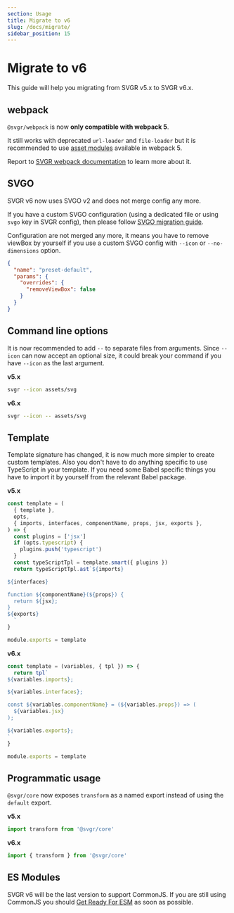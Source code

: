 ```yaml
---
section: Usage
title: Migrate to v6
slug: /docs/migrate/
sidebar_position: 15
---
```


# Migrate to v6

This guide will help you migrating from SVGR v5.x to SVGR v6.x.

<carbon-ad />

## webpack

`@svgr/webpack` is now **only compatible with webpack 5**.

It still works with deprecated `url-loader` and `file-loader` but it is recommended to use [asset modules](https://webpack.js.org/guides/asset-modules/) available in webpack 5.

Report to [SVGR webpack documentation](/docs/webpack/) to learn more about it.

## SVGO

SVGR v6 now uses SVGO v2 and does not merge config any more.

If you have a custom SVGO configuration (using a dedicated file or using `svgo` key in SVGR config), then please follow [SVGO migration guide](https://github.com/svg/svgo/releases/tag/v2.0.0).

Configuration are not merged any more, it means you have to remove viewBox by yourself if you use a custom SVGO config with `--icon` or `--no-dimensions` option.

```json
{
  "name": "preset-default",
  "params": {
    "overrides": {
      "removeViewBox": false
    }
  }
}
```

## Command line options

It is now recommended to add `--` to separate files from arguments. Since `--icon` can now accept an optional size, it could break your command if you have `--icon` as the last argument.

**v5.x**

```sh
svgr --icon assets/svg
```

**v6.x**

```sh
svgr --icon -- assets/svg
```

## Template

Template signature has changed, it is now much more simpler to create custom templates. Also you don't have to do anything specific to use TypeScript in your template. If you need some Babel specific things you have to import it by yourself from the relevant Babel package.

**v5.x**

```js
const template = (
  { template },
  opts,
  { imports, interfaces, componentName, props, jsx, exports },
) => {
  const plugins = ['jsx']
  if (opts.typescript) {
    plugins.push('typescript')
  }
  const typeScriptTpl = template.smart({ plugins })
  return typeScriptTpl.ast`${imports}

${interfaces}

function ${componentName}(${props}) {
  return ${jsx};
}
${exports}
  `
}

module.exports = template
```

**v6.x**

```js
const template = (variables, { tpl }) => {
  return tpl`
${variables.imports};

${variables.interfaces};

const ${variables.componentName} = (${variables.props}) => (
  ${variables.jsx}
);

${variables.exports};
`
}

module.exports = template
```

## Programmatic usage

`@svgr/core` now exposes `transform` as a named export instead of using the `default` export.

**v5.x**

```js
import transform from '@svgr/core'
```

**v6.x**

```js
import { transform } from '@svgr/core'
```

## ES Modules

SVGR v6 will be the last version to support CommonJS. If you are still using CommonJS you should [Get Ready For ESM](https://medium.com/sindre-sorhus/get-ready-for-esm-aa53530b3f77) as soon as possible.
